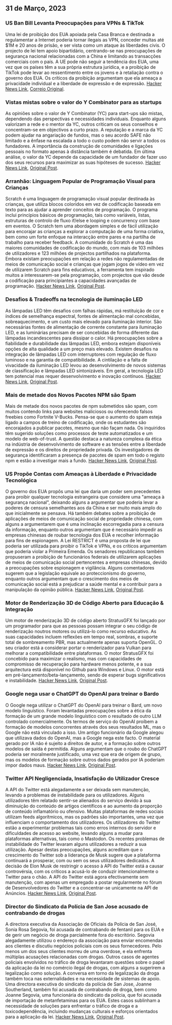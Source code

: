 

<CallToAction />

<Steps>

## 31 de Março, 2023

### US Ban Bill Levanta Preocupações para VPNs & TikTok

Uma lei de proibição dos EUA apoiada pela Casa Branca e destinada a regulamentar a Internet poderia tornar ilegais as VPN, conceder multas até $1M e 20 anos de prisão, e ser vista como um ataque às liberdades civis. O projecto de lei tem apoio bipartidário, centrando-se nas preocupações de segurança nacional relacionadas com a China e limitando as transacções comerciais com o país. A UE pode não seguir a tendência dos EUA, uma vez que os países têm a sua própria estrutura jurídica, e a proibição de TikTok pode levar ao ressentimento entre os jovens e à retaliação contra o governo dos EUA. Os críticos da proibição argumentam que ela ameaça a privacidade individual e a liberdade de expressão e de expressão.
[Hacker News Link](http://news.ycombinator.com/item?id=35366955), [Correio Original](https://www.youtube.com/watch?v=FWQGA_n5Z4M).

### Vistas mistas sobre o valor do Y Combinator para as startups

As opiniões sobre o valor de Y Combinator (YC) para start-ups são mistas, dependendo das perspectivas e necessidades individuais. Enquanto alguns valorizam a rede e o mentor da YC, outros criticam os seus conselhos e concentram-se em objectivos a curto prazo. A reputação e a marca da YC podem ajudar na angariação de fundos, mas o seu acordo SAFE não limitado e a ênfase na escalada a todo o custo podem não servir a todos os fundadores. A importância da construção de comunidades e ligações pessoais no formato apenas à distância também é debatida. Em última análise, o valor da YC depende da capacidade de um fundador de fazer uso dos seus recursos para maximizar as suas hipóteses de sucesso.
[Hacker News Link](http://news.ycombinator.com/item?id=35373019), [Original Post](https://acecreamu.substack.com/p/is-y-combinator-worth-the-money).

### Arranhão: Linguagem Popular de Programação Visual para Crianças

Scratch é uma linguagem de programação visual popular destinada às crianças, que utiliza blocos coloridos em vez de codificação baseada em texto para as ajudar a aprender conceitos de programação. O programa inclui princípios básicos de programação, tais como variáveis, listas, estruturas de controlo de fluxo if/else e looping e concurrency com base em eventos. O Scratch tem uma abordagem simples e de fácil utilização para encorajar as crianças a explorar a computação de uma forma criativa, bem como um forte enfoque na interacção entre pares e na partilha de trabalho para receber feedback. A comunidade do Scratch é uma das maiores comunidades de codificação do mundo, com mais de 103 milhões de utilizadores e 123 milhões de projectos partilhados na plataforma. Embora existam preocupações em relação a redes não regulamentadas de meios de comunicação social e crianças que jogam jogos de vídeo em vez de utilizarem Scratch para fins educativos, a ferramenta tem inspirado muitos a interessarem-se pela programação, com projectos que vão desde a codificação para principiantes a capacidades avançadas de programação.
[Hacker News Link](http://news.ycombinator.com/item?id=35373052), [Original Post](https://scratch.mit.edu/about).

### Desafios & Tradeoffs na tecnologia de iluminação LED

As lâmpadas LED têm desafios com falhas rápidas, má restituição de cor e índices de semelhança espectral, fontes de alimentação mal concebidas, sobreaquecimento, e um custo mais elevado para iluminação interior. São necessárias fontes de alimentação de corrente constante para iluminação LED, e as luminárias precisam de ser concebidas de forma diferente das lâmpadas incandescentes para dissipar o calor. Há preocupações sobre a fiabilidade e durabilidade das lâmpadas LED, embora estejam disponíveis opções de alta qualidade a um preço mais elevado. Existem desafios na integração de lâmpadas LED com interruptores com regulação de fluxo luminoso e na garantia de compatibilidade. A cintilação e a falta de vivacidade da iluminação LED levou ao desenvolvimento de novos sistemas de classificação e lâmpadas LED sintonizáveis. Em geral, a tecnologia LED tem potencial mas requer desenvolvimento e inovação contínuos.
[Hacker News Link](http://news.ycombinator.com/item?id=35371750), [Original Post](https://nymag.com/strategist/article/led-light-bulbs-investigation.html).

### Mais de metade dos Novos Pacotes NPM são Spam

Mais de metade dos novos pacotes de npm submetidos são spam, com muitos contendo links para websites maliciosos ou oferecendo falsos freebies como Fortnite V-Bucks. Pensa-se que o aumento do spam esteja ligado a campos de treino de codificação, onde os estudantes são encorajados a publicar pacotes, mesmo que não façam nada. Os inquiridos têm sugerido soluções como processos de teste automatizados e um modelo de web-of-trust. A questão destaca a natureza complexa da ética na indústria de desenvolvimento de software e as tensões entre a liberdade de expressão e os direitos de propriedade privada. Os investigadores de segurança identificaram a presença de pacotes de spam em todo o registo npm e estão a investigar mais a fundo.
[Hacker News Link](http://news.ycombinator.com/item?id=35370728), [Original Post](https://blog.sandworm.dev/one-in-two-new-npm-packages-is-seo-spam-right-now).

### US Propõe Contas com Ameaças à Liberdade e Privacidade Tecnológica

O governo dos EUA propôs uma lei que daria um poder sem precedentes para proibir qualquer tecnologia estrangeira que considere uma "ameaça à segurança nacional", deixando alguns a argumentar que poderia levar a poderes de censura semelhantes aos da China e ser muito mais amplo do que inicialmente se pensava. Há também debates sobre a proibição de aplicações de meios de comunicação social de propriedade chinesa, com alguns a argumentarem que é uma inclinação escorregadia para a censura da informação, enquanto outros argumentam que é necessário impedir as empresas chinesas de roubar tecnologia dos EUA e recolher informação para fins de espionagem. A Lei RESTRICT é uma proposta de lei que poderia ser utilizada para proibir o TikTok e VPNs, e os críticos argumentam que poderia violar a Primeira Emenda. Os senadores republicanos também propuseram a proibição de funcionários federais de utilizarem aplicações de meios de comunicação social pertencentes a empresas chinesas, devido a preocupações sobre espionagem e vigilância. Alguns comentadores sugerem que a legislação equivale ao proteccionismo do governo, enquanto outros argumentam que o crescimento dos meios de comunicação social está a prejudicar a saúde mental e a contribuir para a manipulação da opinião pública.
[Hacker News Link](http://news.ycombinator.com/item?id=35369075), [Original Post](https://www.vice.com/en/article/4a3ddb/restrict-act-insanely-broad-ban-tiktok-vpns).

### Motor de Renderização 3D de Código Aberto para Educação & Integração

Um motor de renderização 3D de código aberto StratusGFX foi lançado por um programador para que as pessoas possam integrar o seu código de renderização noutros motores ou utilizá-lo como recurso educativo. As suas capacidades incluem reflexões em tempo real, sombras, e suporte total de sombreamento PBR, mas actualmente apenas suporta OpenGL. O seu criador está a considerar portar o renderizador para Vulkan para melhorar a compatibilidade entre plataformas. O motor StratusGFX foi concebido para maximizar o realismo, mas com capacidades de compromisso de recuperação para hardware menos potente, e a sua arquitectura está disponível no Github para Windows e Linux. O motor está em pré-lançamento/beta-lançamento, sendo de esperar bugs significativos e instabilidade.
[Hacker News Link](http://news.ycombinator.com/item?id=35370284), [Original Post](https://github.com/KTStephano/StratusGFX).

### Google nega usar o ChatGPT do OpenAI para treinar o Bardo

O Google nega utilizar o ChatGPT do OpenAI para treinar o Bard, um novo modelo linguístico. Foram levantadas preocupações sobre a ética da formação de um grande modelo linguístico com o resultado de outro LLM controlado comercialmente. Os termos de serviço do OpenAI proíbem a formação de modelos concorrentes através dos seus resultados ML, mas o Google não está vinculado a isso. Um antigo funcionário da Google alegou que utilizava dados do OpenAI, mas a Google nega este facto. O material gerado por IA não é sujeito a direitos de autor, e a formação sobre outros modelos de saída é permitida. Alguns argumentam que o roubo do ChatGPT poderia ser moralmente justificado, uma vez que era de origem de grupo, mas os modelos de formação sobre outros dados gerados por IA poderiam impor dados maus.
[Hacker News Link](http://news.ycombinator.com/item?id=35370915), [Original Post](https://twitter.com/steventey/status/1641267979399704576).

### Twitter API Negligenciada, Insatisfação do Utilizador Cresce

A API do Twitter está alegadamente a ser deixada sem manutenção, levando a problemas de instabilidade para os utilizadores. Alguns utilizadores têm relatado sentir-se alienados do serviço devido à sua diminuição do conteúdo de artigos científicos e ao aumento da proporção de conteúdo inflamatório ou ofensivo. Muitas plataformas de redes sociais utilizam feeds algorítmicos, mas os padrões são importantes, uma vez que influenciam o comportamento dos utilizadores. Os utilizadores do Twitter estão a experimentar problemas tais como erros internos do servidor e dificuldades de acesso ao website, levando alguns a mudar para plataformas alternativas, tais como o Mastodon. Os recentes problemas de instabilidade do Twitter levaram alguns utilizadores a reduzir a sua utilização. Apesar destas preocupações, alguns acreditam que o crescimento do Twitter sob a liderança de Musk sugere que a plataforma continuará a prosperar, com ou sem os seus utilizadores dedicados. A decisão de Elon Musk de restringir o acesso à API do Twitter está a causar controvérsia, com os críticos a acusá-lo de conduzir intencionalmente o Twitter para o chão. A API do Twitter está agora efectivamente sem manutenção, com apenas um empregado a postar regularmente no fórum de Desenvolvedores do Twitter e a concentrar-se unicamente na API de Anúncios.
[Hacker News Link](http://news.ycombinator.com/item?id=35370152), [Original Post](https://snarfed.org/the-twitter-api-is-now-effectively-unmaintained).

### Director do Sindicato da Polícia de San Jose acusado de contrabando de drogas

A directora executiva da Associação de Oficiais da Polícia de San José, Sonia Rosa Segovia, foi acusada de contrabando de fentanil para os EUA e de gerir um negócio de droga parcialmente fora do escritório. Segovia alegadamente utilizou o endereço da associação para enviar encomendas aos clientes e discutiu negócios policiais com os seus fornecedores. Pelo menos um dos seus clientes morreu de uma overdose, e ela enfrenta múltiplas acusações relacionadas com drogas. Outros casos de agentes policiais envolvidos no tráfico de droga levantaram questões sobre o papel da aplicação da lei no comércio ilegal de drogas, com alguns a sugerirem a legalização como solução. A conversa em torno da legalização da droga também toca nas externalidades e na necessidade de sistemas de apoio. Uma directora executiva do sindicato da polícia de San Jose, Joanne Southerland, também foi acusada de contrabando de droga, bem como Joanne Segovia, uma funcionária do sindicato da polícia, que foi acusada de importação de metanfetaminas para os EUA. Estes casos sublinham a necessidade de soluções para enfrentar o tráfico de droga e a toxicodependência, incluindo mudanças culturais e esforços orientados para a aplicação da lei.
[Hacker News Link](http://news.ycombinator.com/item?id=35376488), [Original Post](https://www.washingtonexaminer.com/news/crime/san-jose-police-union-director-smuggle-fentanyl-charge).

</Steps>
